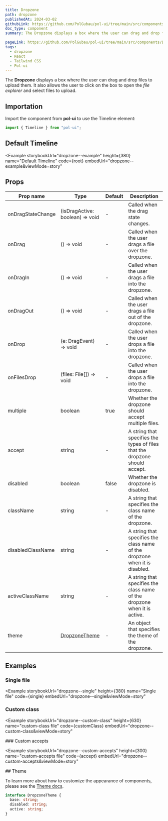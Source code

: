 ```yaml
---
title: Dropzone
path: dropzone
publishedAt: 2024-03-02
githubLink: https://github.com/PolGubau/pol-ui/tree/main/src/components/Dropzone
doc_type: component
summary: The Dropzone displays a box where the user can drag and drop files to upload them. It also allows the user to click on the box to open the file explorer and select files to upload.

pageLink: https://github.com/PolGubau/pol-ui/tree/main/src/components/Dropzone
tags:
  - dropzone
  - React
  - Tailwind CSS
  - Pol-ui
---
```






The **Dropzone** displays a box where the user can drag and drop files to upload them. It also allows the user to click on the box to open the _file explorer_ and select files to upload.

## Importation

Import the component from **pol-ui** to use the Timeline element:

```jsx
import { Timeline } from "pol-ui";
```

## Default Timeline

<Example
  storybookUrl="dropzone--example"
  height={380}
  name="Default Timeline"
  code={root}
  embedUrl="dropzone--example&viewMode=story"
>
  <RootCode />
</Example>

## Props

| Prop name         | Type                            | Default | Description                                                                 |
| ----------------- | ------------------------------- | ------- | --------------------------------------------------------------------------- |
| onDragStateChange | (isDragActive: boolean) => void | -       | Called when the drag state changes.                                         |
| onDrag            | () => void                      | -       | Called when the user drags a file over the dropzone.                        |
| onDragIn          | () => void                      | -       | Called when the user drags a file into the dropzone.                        |
| onDragOut         | () => void                      | -       | Called when the user drags a file out of the dropzone.                      |
| onDrop            | (e: DragEvent) => void          | -       | Called when the user drops a file into the dropzone.                        |
| onFilesDrop       | (files: File[]) => void         | -       | Called when the user drops a file into the dropzone.                        |
| multiple          | boolean                         | true    | Whether the dropzone should accept multiple files.                          |
| accept            | string                          | -       | A string that specifies the types of files that the dropzone should accept. |
| disabled          | boolean                         | false   | Whether the dropzone is disabled.                                           |
| className         | string                          | -       | A string that specifies the class name of the dropzone.                     |
| disabledClassName | string                          | -       | A string that specifies the class name of the dropzone when it is disabled. |
| activeClassName   | string                          | -       | A string that specifies the class name of the dropzone when it is active.   |
| theme             | [DropzoneTheme](#theme)         | -       | An object that specifies the theme of the dropzone.                         |

## Examples

### Single file

<Example
  storybookUrl="dropzone--single"
  height={380}
  name="Single file"
  code={single}
  embedUrl="dropzone--single&viewMode=story"
>
  <SingleCode />
</Example>

### Custom class

<Example
  storybookUrl="dropzone--custom-class"
  height={630}
  name="custom-class file"
  code={customClass}
  embedUrl="dropzone--custom-class&viewMode=story"
>
  <CustomClassCode />
</Example>
### Custom accepts

<Example
  storybookUrl="dropzone--custom-accepts"
  height={300}
  name="custom-accepts file"
  code={accept}
  embedUrl="dropzone--custom-accepts&viewMode=story"
>
  <AcceptCode />
</Example>
## Theme

To learn more about how to customize the appearance of components, please see the [Theme docs](/docs/theme).

```ts
interface DropzoneTheme {
  base: string;
  disabled: string;
  active: string;
}
```
